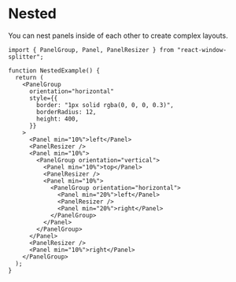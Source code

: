 
# Nested

You can nest panels inside of each other to create complex layouts.

<div className="my-6">
  <NestedExample />
</div>

```tsx
import { PanelGroup, Panel, PanelResizer } from "react-window-splitter";

function NestedExample() {
  return (
    <PanelGroup
      orientation="horizontal"
      style={{
        border: "1px solid rgba(0, 0, 0, 0.3)",
        borderRadius: 12,
        height: 400,
      }}
    >
      <Panel min="10%">left</Panel>
      <PanelResizer />
      <Panel min="10%">
        <PanelGroup orientation="vertical">
          <Panel min="10%">top</Panel>
          <PanelResizer />
          <Panel min="10%">
            <PanelGroup orientation="horizontal">
              <Panel min="20%">left</Panel>
              <PanelResizer />
              <Panel min="20%">right</Panel>
            </PanelGroup>
          </Panel>
        </PanelGroup>
      </Panel>
      <PanelResizer />
      <Panel min="10%">right</Panel>
    </PanelGroup>
  );
}
```
